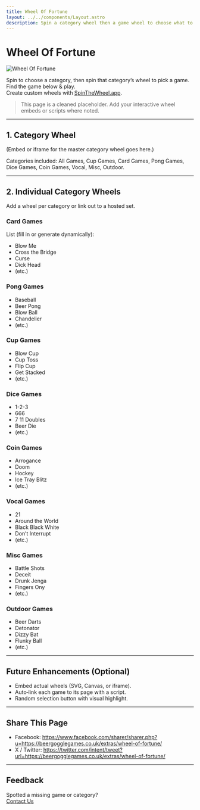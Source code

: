 ```yaml
---
title: Wheel Of Fortune
layout: ../../components/Layout.astro
description: Spin a category wheel then a game wheel to choose what to play next.
---
```


# Wheel Of Fortune

![Wheel Of Fortune](/images/wof.webp)

Spin to choose a category, then spin that category’s wheel to pick a game. Find the game below & play.  
Create custom wheels with [SpinTheWheel.app](https://www.spinthewheel.app).

> This page is a cleaned placeholder. Add your interactive wheel embeds or scripts where noted.

---

## 1. Category Wheel
(Embed or iframe for the master category wheel goes here.)

Categories included: All Games, Cup Games, Card Games, Pong Games, Dice Games, Coin Games, Vocal, Misc, Outdoor.

---

## 2. Individual Category Wheels
Add a wheel per category or link out to a hosted set.

### Card Games
List (fill in or generate dynamically):
- Blow Me
- Cross the Bridge
- Curse
- Dick Head
- (etc.)

### Pong Games
- Baseball
- Beer Pong
- Blow Ball
- Chandelier
- (etc.)

### Cup Games
- Blow Cup
- Cup Toss
- Flip Cup
- Get Stacked
- (etc.)

### Dice Games
- 1-2-3
- 666
- 7 11 Doubles
- Beer Die
- (etc.)

### Coin Games
- Arrogance
- Doom
- Hockey
- Ice Tray Blitz
- (etc.)

### Vocal Games
- 21
- Around the World
- Black Black White
- Don’t Interrupt
- (etc.)

### Misc Games
- Battle Shots
- Deceit
- Drunk Jenga
- Fingers Ony
- (etc.)

### Outdoor Games
- Beer Darts
- Detonator
- Dizzy Bat
- Flunky Ball
- (etc.)

---

## Future Enhancements (Optional)
- Embed actual wheels (SVG, Canvas, or iframe).
- Auto‑link each game to its page with a script.
- Random selection button with visual highlight.

---

## Share This Page
- Facebook: https://www.facebook.com/sharer/sharer.php?u=https://beergogglegames.co.uk/extras/wheel-of-fortune/
- X / Twitter: https://twitter.com/intent/tweet?url=https://beergogglegames.co.uk/extras/wheel-of-fortune/

---

## Feedback
Spotted a missing game or category?  
[Contact Us](/contact/)
